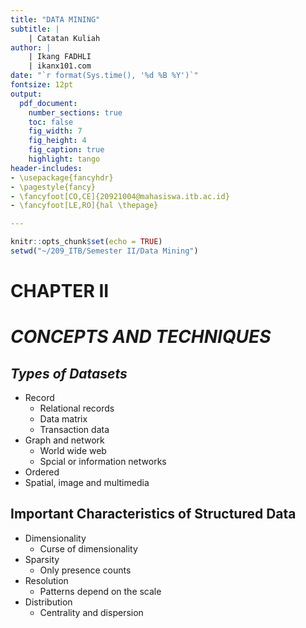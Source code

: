 ```yaml
---
title: "DATA MINING"
subtitle: | 
    | Catatan Kuliah
author: | 
    | Ikang FADHLI
    | ikanx101.com
date: "`r format(Sys.time(), '%d %B %Y')`"
fontsize: 12pt
output: 
  pdf_document:
    number_sections: true
    toc: false
    fig_width: 7
    fig_height: 4
    fig_caption: true
    highlight: tango
header-includes:
- \usepackage{fancyhdr}
- \pagestyle{fancy}
- \fancyfoot[CO,CE]{20921004@mahasiswa.itb.ac.id}
- \fancyfoot[LE,RO]{hal \thepage}  

---
```


```r
knitr::opts_chunk$set(echo = TRUE)
setwd("~/209_ITB/Semester II/Data Mining")
```

\newpage
\tableofcontents
\newpage
\listoffigures
\newpage

# CHAPTER II {-}

# _CONCEPTS AND TECHNIQUES_

## _Types of Datasets_

- Record
    - Relational records
    - Data matrix
    - Transaction data
- Graph and network
    - World wide web
    - Spcial or information networks
- Ordered
- Spatial, image and multimedia

## Important Characteristics of Structured Data

- Dimensionality
    - Curse of dimensionality
- Sparsity
    - Only presence counts
- Resolution
    - Patterns depend on the scale
- Distribution
    - Centrality and dispersion


